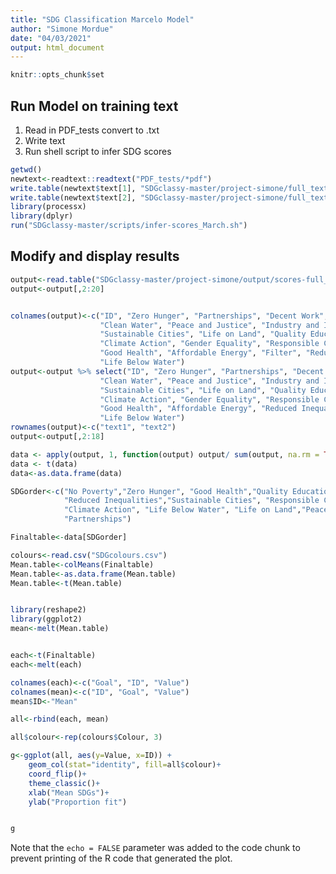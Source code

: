 ```yaml
---
title: "SDG Classification Marcelo Model"
author: "Simone Mordue"
date: "04/03/2021"
output: html_document
---
```


```r
knitr::opts_chunk$set
```

## Run Model on training text
1. Read in PDF_tests convert to .txt
2. Write text 
3. Run shell script to infer SDG scores

```r
getwd()
newtext<-readtext::readtext("PDF_tests/*pdf")
write.table(newtext$text[1], "SDGclassy-master/project-simone/full_texts_test/test1.txt")
write.table(newtext$text[2], "SDGclassy-master/project-simone/full_texts_test/test2.txt")
library(processx)
library(dplyr)
run("SDGclassy-master/scripts/infer-scores_March.sh")
```

## Modify and display results


```r

output<-read.table("SDGclassy-master/project-simone/output/scores-full_texts_test-cl_base_new.txt")
output<-output[,2:20]


colnames(output)<-c("ID", "Zero Hunger", "Partnerships", "Decent Work", "No Poverty",
                    "Clean Water", "Peace and Justice", "Industry and Innovation",
                    "Sustainable Cities", "Life on Land", "Quality Education",
                    "Climate Action", "Gender Equality", "Responsible Consumption",
                    "Good Health", "Affordable Energy", "Filter", "Reduced Inequalities",
                    "Life Below Water")
output<-output %>% select("ID", "Zero Hunger", "Partnerships", "Decent Work", "No Poverty",
                    "Clean Water", "Peace and Justice", "Industry and Innovation",
                    "Sustainable Cities", "Life on Land", "Quality Education",
                    "Climate Action", "Gender Equality", "Responsible Consumption",
                    "Good Health", "Affordable Energy", "Reduced Inequalities",
                    "Life Below Water")
rownames(output)<-c("text1", "text2")
output<-output[,2:18]

data <- apply(output, 1, function(output) output/ sum(output, na.rm = TRUE))
data <- t(data)
data<-as.data.frame(data)

SDGorder<-c("No Poverty","Zero Hunger", "Good Health","Quality Education", "Gender Equality","Clean Water", "Affordable Energy", "Decent Work", "Industry and Innovation",
            "Reduced Inequalities","Sustainable Cities", "Responsible Consumption", 
            "Climate Action", "Life Below Water", "Life on Land","Peace and Justice",
            "Partnerships")

Finaltable<-data[SDGorder]

colours<-read.csv("SDGcolours.csv")
Mean.table<-colMeans(Finaltable)
Mean.table<-as.data.frame(Mean.table)
Mean.table<-t(Mean.table)


library(reshape2)
library(ggplot2)
mean<-melt(Mean.table)


each<-t(Finaltable)
each<-melt(each)

colnames(each)<-c("Goal", "ID", "Value")
colnames(mean)<-c("ID", "Goal", "Value")
mean$ID<-"Mean"

all<-rbind(each, mean)

all$colour<-rep(colours$Colour, 3)

g<-ggplot(all, aes(y=Value, x=ID)) + 
    geom_col(stat="identity", fill=all$colour)+
    coord_flip()+
    theme_classic()+
    xlab("Mean SDGs")+
    ylab("Proportion fit")


g
```

Note that the `echo = FALSE` parameter was added to the code chunk to prevent printing of the R code that generated the plot.

